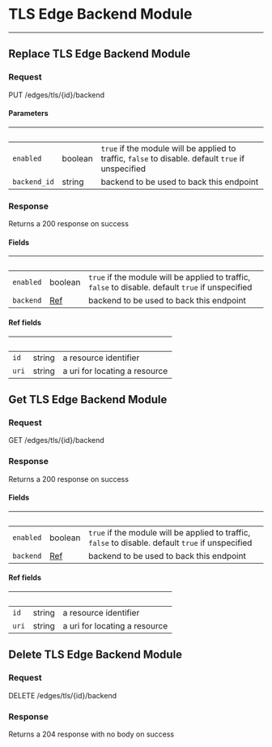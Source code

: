 

# TLS Edge Backend Module
------------------

## Replace TLS Edge Backend Module



### Request

PUT /edges/tls/{id}/backend

<TLSEdgeBackendModuleReplaceRequest />

#### Parameters

| &nbsp; | &nbsp; | &nbsp; |
|---|---|---|
| `enabled` | boolean | `true` if the module will be applied to traffic, `false` to disable. default `true` if unspecified |
| `backend_id` | string | backend to be used to back this endpoint |

### Response

Returns a 200 response on success

<TLSEdgeBackendModuleReplaceResponse />

#### Fields

| &nbsp; | &nbsp; | &nbsp; |
|---|---|---|
| `enabled` | boolean | `true` if the module will be applied to traffic, `false` to disable. default `true` if unspecified |
| `backend` | [Ref](#api-tls-edge-backend-module-replace-fields-ref) | backend to be used to back this endpoint |

#### Ref fields

| &nbsp; | &nbsp; | &nbsp; |
|---|---|---|
| `id` | string | a resource identifier |
| `uri` | string | a uri for locating a resource |

## Get TLS Edge Backend Module



### Request

GET /edges/tls/{id}/backend

<TLSEdgeBackendModuleGetRequest />

### Response

Returns a 200 response on success

<TLSEdgeBackendModuleGetResponse />

#### Fields

| &nbsp; | &nbsp; | &nbsp; |
|---|---|---|
| `enabled` | boolean | `true` if the module will be applied to traffic, `false` to disable. default `true` if unspecified |
| `backend` | [Ref](#api-tls-edge-backend-module-get-fields-ref) | backend to be used to back this endpoint |

#### Ref fields

| &nbsp; | &nbsp; | &nbsp; |
|---|---|---|
| `id` | string | a resource identifier |
| `uri` | string | a uri for locating a resource |

## Delete TLS Edge Backend Module



### Request

DELETE /edges/tls/{id}/backend

<TLSEdgeBackendModuleDeleteRequest />

### Response

Returns a 204 response with no body on success
